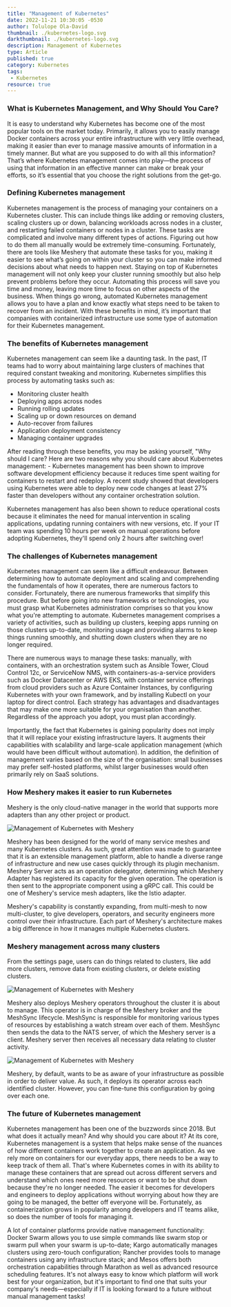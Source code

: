```yaml
---
title: "Management of Kubernetes"
date: 2022-11-21 10:30:05 -0530
author: Tolulope Ola-David
thumbnail: ./kubernetes-logo.svg
darkthumbnail: ./kubernetes-logo.svg
description: Management of Kubernetes
type: Article
published: true
category: Kubernetes
tags:
 - Kubernetes
resource: true
---
```


<ResourcesWrapper>
  
  <h3> What is Kubernetes Management, and Why Should You Care? </h3>
  
  <p> It is easy to understand why Kubernetes has become one of the most popular tools on the market today. Primarily, it allows you to easily manage Docker 
    containers across your entire infrastructure with very little overhead, making it easier than ever to manage massive amounts of information in a timely manner. 
    But what are you supposed to do with all this information? That’s where Kubernetes management comes into play—the process of using that information in an 
    effective manner can make or break your efforts, so it’s essential that you choose the right solutions from the get-go.
 </p>
  
  <h3> Defining Kubernetes management </h3>
  
  <p> Kubernetes management is the process of managing your containers on a Kubernetes cluster. This can include things like adding or removing clusters, scaling 
    clusters up or down, balancing workloads across nodes in a cluster, and restarting failed containers or nodes in a cluster. These tasks are complicated and 
    involve many different types of actions. Figuring out how to do them all manually would be extremely time-consuming. Fortunately, there are tools like Meshery 
    that automate these tasks for you, making it easier to see what’s going on within your cluster so you can make informed decisions about what needs to happen 
    next. Staying on top of Kubernetes management will not only keep your cluster running smoothly but also help prevent problems before they occur. Automating this 
    process will save you time and money, leaving more time to focus on other aspects of the business. When things go wrong, automated Kubernetes management allows 
    you to have a plan and know exactly what steps need to be taken to recover from an incident. With these benefits in mind, it’s important that companies with 
    containerized infrastructure use some type of automation for their Kubernetes management.
  </p>
  
  <h3> The benefits of Kubernetes management </h3>
  
  <p> Kubernetes management can seem like a daunting task. In the past, IT teams had to worry about maintaining large clusters of machines that required constant 
    tweaking and monitoring. Kubernetes simplifies this process by automating tasks such as: 
    <ul>
      <li> Monitoring cluster health </li>
      <li> Deploying apps across nodes </li>
      <li> Running rolling updates </li>
      <li> Scaling up or down resources on demand </li>
      <li> Auto-recover from failures </li>
      <li> Application deployment consistency </li>
      <li> Managing container upgrades </li>
    </ul>
  After reading through these benefits, you may be asking yourself, "Why should I care? Here are two reasons why you should care about Kubernetes management: - 
  Kubernetes management has been shown to improve software development efficiency because it reduces time spent waiting for containers to restart and redeploy. 
  A recent study showed that developers using Kubernetes were able to deploy new code changes at least 27% faster than developers without any container orchestration 
  solution.
  </p>
  
  <p> Kubernetes management has also been shown to reduce operational costs because it eliminates the need for manual intervention in scaling applications, updating 
  running containers with new versions, etc. If your IT team was spending 10 hours per week on manual operations before adopting Kubernetes, they'll spend only 2 
  hours after switching over! </p>
  
  </p>
<CTA_FullWidth 
  image={ClusterImg}
  alt="Multi-Cluster Kubernetes Management with Meshery"
  content="Multi-Cluster Kubernetes Management with Meshery"
  button_text="Read blog post"
  url="/blog/meshery/multi-cluster-kubernetes-management-with-meshery"
  external_link={false}
  className="get-start-kubernetes-resource"
/>
  
  <h3> The challenges of Kubernetes management </h3>
  
  <p> Kubernetes management can seem like a difficult endeavour. Between determining how to automate deployment and scaling and comprehending the fundamentals of 
  how it operates, there are numerous factors to consider. Fortunately, there are numerous frameworks that simplify this procedure. But before going into new 
  frameworks or technologies, you must grasp what Kubernetes administration comprises so that you know what you're attempting to automate. Kubernetes management 
  comprises a variety of activities, such as building up clusters, keeping apps running on those clusters up-to-date, monitoring usage and providing alarms to keep 
  things running smoothly, and shutting down clusters when they are no longer required. </p>
  
  <p> There are numerous ways to manage these tasks: manually, with containers, with an orchestration system such as Ansible Tower, Cloud Control 12c, or ServiceNow 
  NMS, with containers-as-a-service providers such as Docker Datacenter or AWS EKS, with container service offerings from cloud providers such as Azure Container 
  Instances, by configuring Kubernetes with your own framework, and by installing Kubectl on your laptop for direct control. Each strategy has advantages and 
  disadvantages that may make one more suitable for your organisation than another. Regardless of the approach you adopt, you must plan accordingly. </p>
  
  <p> Importantly, the fact that Kubernetes is gaining popularity does not imply that it will replace your existing infrastructure layers. It augments their 
  capabilities with scalability and large-scale application management (which would have been difficult without automation). In addition, the definition of 
  management varies based on the size of the organisation: small businesses may prefer self-hosted platforms, whilst larger businesses would often primarily rely on 
  SaaS solutions. </p>
  
  <h3> How Meshery makes it easier to run Kubernetes </h3>
  
  <p> Meshery is the only cloud-native manager in the world that supports more adapters than any other project or product. </p>
  
  <img src = {picture1} class="image-center" alt="Management of Kubernetes with Meshery" />
  
  <p> Meshery has been designed for the world of many service meshes and many Kubernetes clusters. As such, great attention was made to guarantee that it is an 
  extensible management platform, able to handle a diverse range of infrastructure and new use cases quickly through its plugin mechanism. Meshery Server acts as an 
  operation delegator, determining which Meshery Adapter has registered its capacity for the given operation. The operation is then sent to the appropriate component 
  using a gRPC call. This could be one of Meshery's service mesh adapters, like the Istio adapter. </p> 
  
  <p> Meshery's capability is constantly expanding, from multi-mesh to now multi-cluster, to give developers, operators, and security engineers more control over 
  their infrastructure. Each part of Meshery's architecture makes a big difference in how it manages multiple Kubernetes clusters. </p>
  
  <h3> Meshery management across many clusters </h3>
  
  <p> From the settings page, users can do things related to clusters, like add more clusters, remove data from existing clusters, or delete existing clusters. </p>
  
  <img src = {picture2} class="image-center" alt="Management of Kubernetes with Meshery" />
  
  <p> Meshery also deploys Meshery operators throughout the cluster it is about to manage. This operator is in charge of the Meshery broker and the MeshSync 
  lifecycle. MeshSync is responsible for monitoring various types of resources by establishing a watch stream over each of them. MeshSync then sends the data to the 
  NATS server, of which the Meshery server is a client. Meshery server then receives all necessary data relating to cluster activity. </p>
  
  <img src = {picture3} class="image-center" alt="Management of Kubernetes with Meshery" />
  
  <p> Meshery, by default, wants to be as aware of your infrastructure as possible in order to deliver value. As such, it deploys its operator across each identified 
  cluster. However, you can fine-tune this configuration by going over each one. </p>
  
  <h3> The future of Kubernetes management </h3>
  
  <p> Kubernetes management has been one of the buzzwords since 2018. But what does it actually mean? And why should you care about it? At its core, Kubernetes 
  management is a system that helps make sense of the nuances of how different containers work together to create an application. As we rely more on containers for 
  our everyday apps, there needs to be a way to keep track of them all. That's where Kubernetes comes in with its ability to manage these containers that are spread 
  out across different servers and understand which ones need more resources or want to be shut down because they're no longer needed. The easier it becomes for 
  developers and engineers to deploy applications without worrying about how they are going to be managed, the better off everyone will be. Fortunately, as 
  containerization grows in popularity among developers and IT teams alike, so does the number of tools for managing it. </p>
  
  <p> A lot of container platforms provide native management functionality: Docker Swarm allows you to use simple commands like swarm stop or swarm pull when your 
  swarm is up-to-date; Kargo automatically manages clusters using zero-touch configuration; Rancher provides tools to manage containers using any infrastructure 
  stack; and Mesos offers both orchestration capabilities through Marathon as well as advanced resource scheduling features. It's not always easy to know which 
  platform will work best for your organization, but it's important to find one that suits your company's needs—especially if IT is looking forward to a future 
  without manual management tasks! </p>
 
</ResourcesWrapper>
